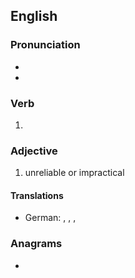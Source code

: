 ==English==

===Pronunciation===
* {{IPA|en|/fleɪkt/}}
* {{rhymes|en|eɪkt|s=1}}

===Verb===
{{head|en|verb form}}

# {{en-past of|flake}}

===Adjective===
{{en-adj}}

# {{lb|en|of a person}} unreliable or impractical

====Translations====
{{trans-top|unreliable or impractical}}
{{trans-mid}}
* German: {{t+|de|planlos}}, {{t+|de|verpeilt}}, {{t+|de|unzuverlässig}}, {{t+|de|windig}}
{{trans-bottom}}

===Anagrams===
* {{anagrams|en|a=adefkl|defalk}}